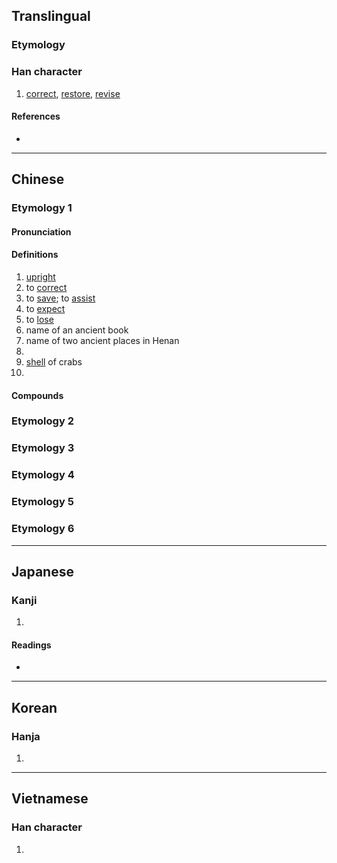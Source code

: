 {{character info/new}}
==Translingual==

===Etymology===
{{Han etym}}

===Han character===
{{Han char|rn=22|rad=匚|as=04|sn=6|four=71711|canj=SMG|ids=⿷匚王}}

# [[correct]], [[restore]], [[revise]]

====References====
* {{Han ref|kx=0153.230|dkj=02606|dj=0345.120|hdz=10083.010|uh=5321|ud=21281|bh=A64A|bd=42570}}

----

==Chinese==
{{zh-forms}}

===Etymology 1===

====Pronunciation====
{{zh-pron
|m=kuāng
|m-s=
|c=hong1
|c-t=
|g=
|h=gd=kiong1
|j=
|md=
|mn=khong
|mn-t=kuang1
|w=
|x=
|mc=y
|oc=y
|cat=v,a,pn
}}

====Definitions====
{{zh-hanzi}}

# [[upright]]
# to [[correct]]
# to [[save]]; to [[assist]]
# to [[expect]]
# to [[lose]]
# name of an ancient book
# name of two ancient places in Henan
# {{zh-altname|廬山}}
# [[shell]] of crabs
# {{zh-alt-form|恇}}

====Compounds====
{{zh-der|匡時濟世|功均一匡|一匡天下|匡助|匡正|匡持|匡當|匡坐|匡救|匡復|匡床|不匡|匡謬|匡濟|匡時濟俗|九合一匡|匡我不逮|匡算|匡時|匡濟之才|匡扶|匡君救主|匡合|匡俗濟時|濟世匡時|析疑匡謬|蟹匡蟬緌|蠶績蟹匡|靖匡|那匡|匡臺}}

===Etymology 2===
{{zh-see|筐|ssv}}

===Etymology 3===
{{zh-see|框|ssv}}

===Etymology 4===
{{zh-see|眶|ssv}}

===Etymology 5===
{{zh-see|誆|ss}}

===Etymology 6===
{{zh-see|哐|ss}}

----

==Japanese==

===Kanji===
{{ja-kanji|grade=|rs=匚04}}

# {{defn|lang=ja|sort=匚04}}

====Readings====
* {{ja-readings
|goon=こう
|kanon=きょう
|kun=ただ-す, すく-う
}}

----

==Korean==

===Hanja===
{{ko-hanja|광}}

# {{defn|lang=ko|sort=匚04}}

----

==Vietnamese==

===Han character===
{{vi-readings|readings=khuôn,khuông|rs=匚04}}

# {{defn|lang=vi}}